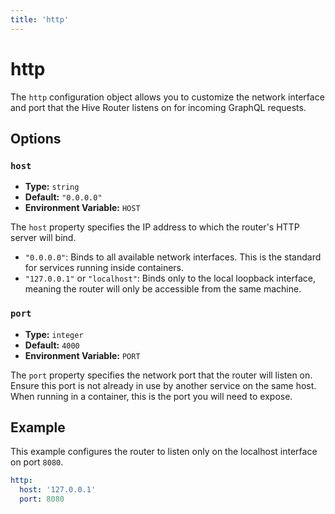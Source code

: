```yaml
---
title: 'http'
---
```


# http

The `http` configuration object allows you to customize the network interface and port that the Hive
Router listens on for incoming GraphQL requests.

## Options

### `host`

- **Type:** `string`
- **Default:** `"0.0.0.0"`
- **Environment Variable:** `HOST`

The `host` property specifies the IP address to which the router's HTTP server will bind.

- `"0.0.0.0"`: Binds to all available network interfaces. This is the standard for services running
  inside containers.
- `"127.0.0.1"` or `"localhost"`: Binds only to the local loopback interface, meaning the router
  will only be accessible from the same machine.

### `port`

- **Type:** `integer`
- **Default:** `4000`
- **Environment Variable:** `PORT`

The `port` property specifies the network port that the router will listen on. Ensure this port is
not already in use by another service on the same host. When running in a container, this is the
port you will need to expose.

## Example

This example configures the router to listen only on the localhost interface on port `8080`.

```yaml filename="router.config.yaml"
http:
  host: '127.0.0.1'
  port: 8080
```
